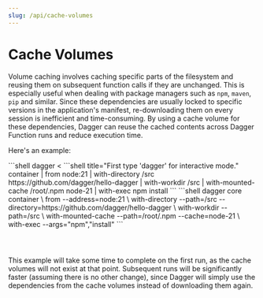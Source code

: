 ```yaml
---
slug: /api/cache-volumes
---
```


# Cache Volumes

Volume caching involves caching specific parts of the filesystem and reusing them on subsequent function calls if they are unchanged. This is especially useful when dealing with package managers such as `npm`, `maven`, `pip` and similar. Since these dependencies are usually locked to specific versions in the application's manifest, re-downloading them on every session is inefficient and time-consuming. By using a cache volume for these dependencies, Dagger can reuse the cached contents across Dagger Function runs and reduce execution time.

Here's an example:

<Tabs groupId="language" queryString="sdk">
<TabItem value="System shell">
```shell
dagger <<EOF
container |
  from node:21 |
  with-directory /src https://github.com/dagger/hello-dagger |
  with-workdir /src |
  with-mounted-cache /root/.npm node-21 |
  with-exec npm install
EOF
```
</TabItem>
<TabItem value="Dagger Shell">
```shell title="First type 'dagger' for interactive mode."
container |
  from node:21 |
  with-directory /src https://github.com/dagger/hello-dagger |
  with-workdir /src |
  with-mounted-cache /root/.npm node-21 |
  with-exec npm install
```
</TabItem>
<TabItem value="Dagger CLI">
```shell
dagger core container \
  from --address=node:21 \
  with-directory --path=/src --directory=https://github.com/dagger/hello-dagger \
  with-workdir --path=/src \
  with-mounted-cache --path=/root/.npm --cache=node-21 \
  with-exec --args="npm","install"
```
</TabItem>
<TabItem value="go" label="Go">

```go file=./snippets/cache-volumes/go/main.go
```

</TabItem>
<TabItem value="Python">

```python file=./snippets/cache-volumes/python/main.py
```

</TabItem>
<TabItem value="TypeScript">

```typescript file=./snippets/cache-volumes/typescript/index.ts
```

</TabItem>
</Tabs>

This example will take some time to complete on the first run, as the cache volumes will not exist at that point. Subsequent runs will be significantly faster (assuming there is no other change), since Dagger will simply use the dependencies from the cache volumes instead of downloading them again.
